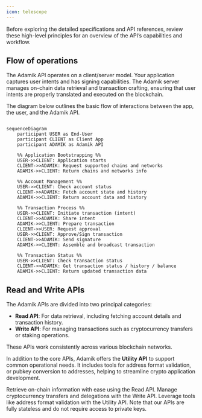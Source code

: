 ```yaml
---
icon: telescope
---
```


Before exploring the detailed specifications and API references, review these high-level principles for an overview of the API’s capabilities and workflow.

## Flow of operations

The Adamik API operates on a client/server model. Your application captures user intents and has signing capabilities. The Adamik server manages on-chain data retrieval and transaction crafting, ensuring that user intents are properly translated and executed on the blockchain.

The diagram below outlines the basic flow of interactions between the app, the user, and the Adamik API.

```mermaid

sequenceDiagram
    participant USER as End-User
    participant CLIENT as Client App
    participant ADAMIK as Adamik API

    %% Application Bootstrapping %%
    USER->>CLIENT: Application starts
    CLIENT->>ADAMIK: Request supported chains and networks
    ADAMIK->>CLIENT: Return chains and networks info

    %% Account Management %%
    USER->>CLIENT: Check account status
    CLIENT->>ADAMIK: Fetch account state and history
    ADAMIK->>CLIENT: Return account data and history

    %% Transaction Process %%
    USER->>CLIENT: Initiate transaction (intent)
    CLIENT->>ADAMIK: Share intent
    ADAMIK->>CLIENT: Prepare transaction
    CLIENT->>USER: Request approval
    USER->>CLIENT: Approve/Sign transaction
    CLIENT->>ADAMIK: Send signature
    ADAMIK->>CLIENT: Assemble and broadcast transaction

    %% Transaction Status %%
    USER->>CLIENT: Check transaction status
    CLIENT->>ADAMIK: Get transaction status / history / balance
    ADAMIK->>CLIENT: Return updated transaction data

```

## Read and Write APIs

The Adamik APIs are divided into two principal categories:

- **Read API**: For data retrieval, including fetching account details and transaction history.
- **Write API**: For managing transactions such as cryptocurrency transfers or staking operations.

These APIs work consistently across various blockchain networks.

In addition to the core APIs, Adamik offers the **Utility API** to support common operational needs. It includes tools for address format validation, or pubkey conversion to addresses, helping to streamline crypto application development.

<CardGroup cols={3}>
  <Card
    title="Read API"
    icon="readme"
    href="../api-reference/read_API_overview_and_interaction_flow"
  >
    Retrieve on-chain information with ease using the Read API.
  </Card>
  <Card
    title="Write API"
    icon="pen-to-square"
    href="../api-reference/write_API_overview_and_interaction_flow"
  >
    Manage cryptocurrency transfers and delegations with the Write API.
  </Card>
  <Card
    title="Utility API"
    icon="gear"
    href="../api-reference/endpoint/post-apiaddressencode"
  >
    Leverage tools like address format validation with the Utility API.
  </Card>
</CardGroup>

<Info>
  Note that our APIs are fully stateless and do not require access to private
  keys.
</Info>
